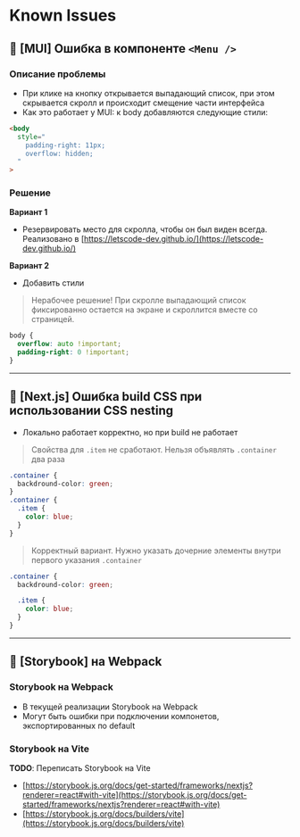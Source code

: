 # Known Issues

## 📌 [MUI] Ошибка в компоненте `<Menu />`

### Описание проблемы

- При клике на кнопку открывается выпадающий список, при этом скрывается скролл и происходит смещение части интерфейса
- Как это работает у MUI: к body добавляются следующие стили:

```html
<body
  style="
    padding-right: 11px;
    overflow: hidden;
  "
>
```

### Решение

**Вариант 1**

- Резервировать место для скролла, чтобы он был виден всегда. Реализовано в [https://letscode-dev.github.io/](https://letscode-dev.github.io/)

**Вариант 2**

- Добавить стили

> Нерабочее решение! При скролле выпадающий список фиксированно остается на экране и скроллится вместе со страницей.

```css
body {
  overflow: auto !important;
  padding-right: 0 !important;
}
```

---

## 📌 [Next.js] Ошибка build CSS при использовании CSS nesting

- Локально работает корректно, но при build не работает

> Свойства для `.item` не сработают. Нельзя объявлять `.container` два раза

```css
.container {
  backdround-color: green;
}
.container {
  .item {
    color: blue;
  }
}
```

> Корректный вариант. Нужно указать дочерние элементы внутри первого указания `.container`

```css
.container {
  backdround-color: green;

  .item {
    color: blue;
  }
}
```

---

## 📌 [Storybook] на Webpack

### Storybook на Webpack
- В текущей реализации Storybook на Webpack
- Могут быть ошибки при подключении компонетов, экспортированных по default

### Storybook на Vite
**TODO**: Переписать Storybook на Vite
- [https://storybook.js.org/docs/get-started/frameworks/nextjs?renderer=react#with-vite](https://storybook.js.org/docs/get-started/frameworks/nextjs?renderer=react#with-vite)
- [https://storybook.js.org/docs/builders/vite](https://storybook.js.org/docs/builders/vite)
